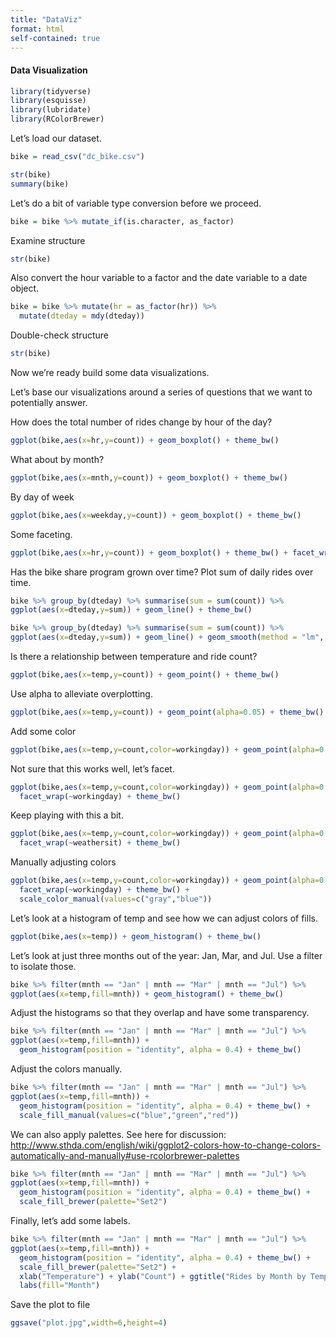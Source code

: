 ```yaml
---
title: "DataViz"
format: html
self-contained: true
---
```


#### Data Visualization

```r
library(tidyverse)
library(esquisse)
library(lubridate)
library(RColorBrewer)
```

Let's load our dataset.

```r
bike = read_csv("dc_bike.csv")
```

```r
str(bike)
summary(bike)
```

Let's do a bit of variable type conversion before we proceed.

```r
bike = bike %>% mutate_if(is.character, as_factor)
```

Examine structure

```r
str(bike)
```

Also convert the hour variable to a factor and the date variable to a date object.

```r
bike = bike %>% mutate(hr = as_factor(hr)) %>% 
  mutate(dteday = mdy(dteday))
```

Double-check structure

```r
str(bike)
```

Now we're ready build some data visualizations.

Let's base our visualizations around a series of questions that we want to potentially answer.

How does the total number of rides change by hour of the day?

```r
ggplot(bike,aes(x=hr,y=count)) + geom_boxplot() + theme_bw()
```

What about by month?

```r
ggplot(bike,aes(x=mnth,y=count)) + geom_boxplot() + theme_bw()
```

By day of week

```r
ggplot(bike,aes(x=weekday,y=count)) + geom_boxplot() + theme_bw()
```

Some faceting.

```r
ggplot(bike,aes(x=hr,y=count)) + geom_boxplot() + theme_bw() + facet_wrap(~workingday,ncol =1)
```

Has the bike share program grown over time? Plot sum of daily rides over time.

```r
bike %>% group_by(dteday) %>% summarise(sum = sum(count)) %>%
ggplot(aes(x=dteday,y=sum)) + geom_line() + theme_bw()
```

```r
bike %>% group_by(dteday) %>% summarise(sum = sum(count)) %>%
ggplot(aes(x=dteday,y=sum)) + geom_line() + geom_smooth(method = "lm", se = FALSE) + theme_bw()
```

Is there a relationship between temperature and ride count?

```r
ggplot(bike,aes(x=temp,y=count)) + geom_point() + theme_bw()
```

Use alpha to alleviate overplotting.

```r
ggplot(bike,aes(x=temp,y=count)) + geom_point(alpha=0.05) + theme_bw()
```

Add some color

```r
ggplot(bike,aes(x=temp,y=count,color=workingday)) + geom_point(alpha=0.1) + theme_bw()
```

Not sure that this works well, let's facet.

```r
ggplot(bike,aes(x=temp,y=count,color=workingday)) + geom_point(alpha=0.1) + 
  facet_wrap(~workingday) + theme_bw()
```

Keep playing with this a bit.

```r
ggplot(bike,aes(x=temp,y=count,color=workingday)) + geom_point(alpha=0.1) + 
  facet_wrap(~weathersit) + theme_bw()
```

Manually adjusting colors

```r
ggplot(bike,aes(x=temp,y=count,color=workingday)) + geom_point(alpha=0.1) + 
  facet_wrap(~workingday) + theme_bw() +
  scale_color_manual(values=c("gray","blue"))
```

Let's look at a histogram of temp and see how we can adjust colors of fills.

```r
ggplot(bike,aes(x=temp)) + geom_histogram() + theme_bw()
```

Let's look at just three months out of the year: Jan, Mar, and Jul. Use a filter to isolate those.

```r
bike %>% filter(mnth == "Jan" | mnth == "Mar" | mnth == "Jul") %>%
ggplot(aes(x=temp,fill=mnth)) + geom_histogram() + theme_bw()
```

Adjust the histograms so that they overlap and have some transparency.

```r
bike %>% filter(mnth == "Jan" | mnth == "Mar" | mnth == "Jul") %>%
ggplot(aes(x=temp,fill=mnth)) + 
  geom_histogram(position = "identity", alpha = 0.4) + theme_bw()
```

Adjust the colors manually.

```r
bike %>% filter(mnth == "Jan" | mnth == "Mar" | mnth == "Jul") %>%
ggplot(aes(x=temp,fill=mnth)) + 
  geom_histogram(position = "identity", alpha = 0.4) + theme_bw() + 
  scale_fill_manual(values=c("blue","green","red"))
```

We can also apply palettes. See here for discussion: <http://www.sthda.com/english/wiki/ggplot2-colors-how-to-change-colors-automatically-and-manually#use-rcolorbrewer-palettes>

```r
bike %>% filter(mnth == "Jan" | mnth == "Mar" | mnth == "Jul") %>%
ggplot(aes(x=temp,fill=mnth)) + 
  geom_histogram(position = "identity", alpha = 0.4) + theme_bw() + 
  scale_fill_brewer(palette="Set2")
```

Finally, let's add some labels.

```r
bike %>% filter(mnth == "Jan" | mnth == "Mar" | mnth == "Jul") %>%
ggplot(aes(x=temp,fill=mnth)) + 
  geom_histogram(position = "identity", alpha = 0.4) + theme_bw() + 
  scale_fill_brewer(palette="Set2") +
  xlab("Temperature") + ylab("Count") + ggtitle("Rides by Month by Temperature") +
  labs(fill="Month") 
```

Save the plot to file

```r
ggsave("plot.jpg",width=6,height=4)
```
